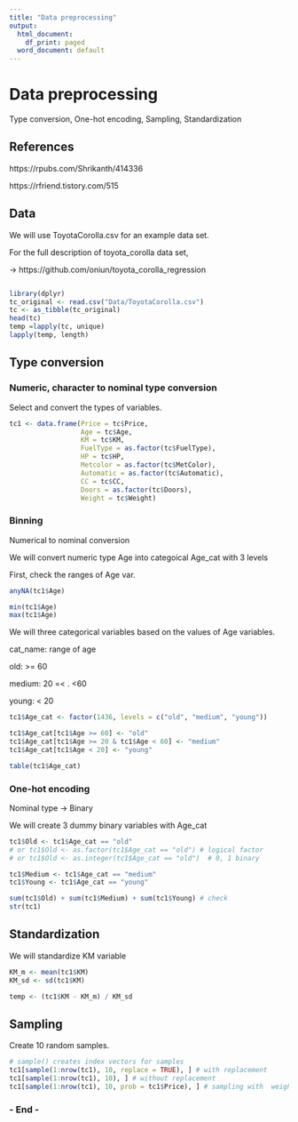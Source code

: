 ```yaml
---
title: "Data preprocessing"
output:
  html_document:
    df_print: paged
  word_document: default
---
```

# Data preprocessing
Type conversion, One-hot encoding, Sampling, Standardization 

## References 

https://rpubs.com/Shrikanth/414336

https://rfriend.tistory.com/515


## Data

We will use ToyotaCorolla.csv for an example data set.

For the full description of toyota_corolla data set, 

-> https://github.com/oniun/toyota_corolla_regression
```r

```

```r
library(dplyr)
tc_original <- read.csv("Data/ToyotaCorolla.csv")
tc <- as_tibble(tc_original)
head(tc)
temp =lapply(tc, unique)
lapply(temp, length)
```

## Type conversion

### Numeric, character  to nominal type conversion 

Select and convert the types of variables. 

```r
tc1 <- data.frame(Price = tc$Price, 
                  Age = tc$Age, 
                  KM = tc$KM, 
                  FuelType = as.factor(tc$FuelType), 
                  HP = tc$HP, 
                  Metcolor = as.factor(tc$MetColor), 
                  Automatic = as.factor(tc$Automatic), 
                  CC = tc$CC, 
                  Doors = as.factor(tc$Doors), 
                  Weight = tc$Weight) 
```

### Binning

Numerical to nominal conversion 

We will convert numeric type Age into categoical Age_cat with 3 levels

First, check the ranges of Age var.

```r
anyNA(tc1$Age)

min(tc1$Age) 
max(tc1$Age)
```

We will three categorical variables based on the values of Age variables. 

cat_name: range of age

old: >= 60

medium: 20 =< . <60

young: < 20

```r
tc1$Age_cat <- factor(1436, levels = c("old", "medium", "young"))

tc1$Age_cat[tc1$Age >= 60] <- "old" 
tc1$Age_cat[tc1$Age >= 20 & tc1$Age < 60] <- "medium"
tc1$Age_cat[tc1$Age < 20] <- "young" 

table(tc1$Age_cat)
```

### One-hot encoding

Nominal type -> Binary 

We will create 3 dummy binary variables with Age_cat

```r
tc1$Old <- tc1$Age_cat == "old"
# or tc1$Old <- as.factor(tc1$Age_cat == "old") # logical factor
# or tc1$Old <- as.integer(tc1$Age_cat == "old")  # 0, 1 binary

tc1$Medium <- tc1$Age_cat == "medium"
tc1$Young <- tc1$Age_cat == "young"

sum(tc1$Old) + sum(tc1$Medium) + sum(tc1$Young) # check
str(tc1)
```

## Standardization

We will standardize KM  variable 

```r
KM_m <- mean(tc1$KM)
KM_sd <- sd(tc1$KM)

temp <- (tc1$KM - KM_m) / KM_sd
```

## Sampling

Create 10 random samples.

```r
# sample() creates index vectors for samples 
tc1[sample(1:nrow(tc1), 10, replace = TRUE), ] # with replacement
tc1[sample(1:nrow(tc1), 10), ] # without replacement
tc1[sample(1:nrow(tc1), 10, prob = tc1$Price), ] # sampling with  weight(probability)
```

### - End -